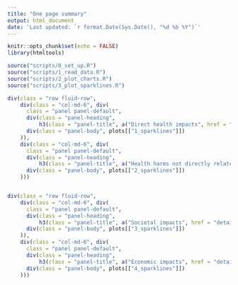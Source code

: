 ---
title: "One page summary"
output: html_document
date: 'Last updated: `r format.Date(Sys.Date(), "%d %b %Y")`'
---

```{r setup, include=FALSE}
knitr::opts_chunk$set(echo = FALSE)
library(htmltools)

source("scripts/0_set_up.R")
source("scripts/1_read_data.R")
source("scripts/2_plot_charts.R")
source("scripts/3_plot_sparklines.R")
```

<script>
  $(document).ready(function(){
    $head = $('#header');
    $head.prepend('<a href=\"https://www.gov.scot\"><img src=\"images/scotgovlogo.svg\" style=\"float: right; height: 38px;\"  alt=\"Scottish Government logo\"/></a>')
  });
</script>

```{r}
div(class = "row fluid-row",
    div(class = "col-md-6", div(
      class = "panel panel-default",
      div(class = "panel-heading",
          h3(class = "panel-title", a("Direct health impacts", href = "detail.html#1_direct_health_harms"))),
      div(class = "panel-body", plots[["1_sparklines"]])
    )),
    div(class = "col-md-6", div(
      class = "panel panel-default",
      div(class = "panel-heading",
          h3(class = "panel-title", a("Health harms not directly related to COVID-19", href = "detail.html#2_indirect_health_harms"))),
      div(class = "panel-body", plots[["2_sparklines"]])
    )))


div(class = "row fluid-row",
    div(class = "col-md-6", div(
      class = "panel panel-default",
      div(class = "panel-heading",
          h3(class = "panel-title", a("Societal impacts", href = "detail.html#3_societal_harms"))),
      div(class = "panel-body", plots[["3_sparklines"]])
    )),
    div(class = "col-md-6", div(
      class = "panel panel-default",
      div(class = "panel-heading",
          h3(class = "panel-title", a("Economic impacts", href = "detail.html#4_economic_harms"))),
      div(class = "panel-body", plots[["4_sparklines"]])
    )))
```